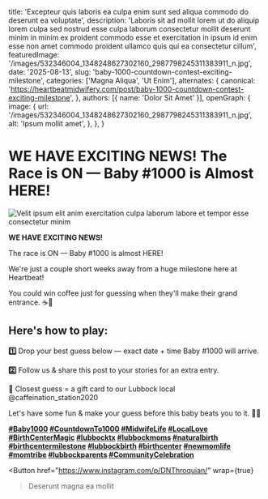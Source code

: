 
  title: 'Excepteur quis laboris ea culpa enim sunt sed aliqua commodo do deserunt ea voluptate',
  description: 'Laboris sit ad mollit lorem ut do aliquip lorem culpa sed nostrud esse culpa laborum consectetur mollit deserunt minim in minim ex proident commodo esse et exercitation in ipsum id enim esse non amet commodo proident ullamco quis qui ea consectetur cillum',
  featuredImage: '/images/532346004_1348248627302160_2987798245311383911_n.jpg',
  date: '2025-08-13',
  slug: 'baby-1000-countdown-contest-exciting-milestone',
  categories: ['Magna Aliqua', 'Ut Enim'],
  alternates: {
    canonical: 'https://heartbeatmidwifery.com/post/baby-1000-countdown-contest-exciting-milestone',
  },
  authors: [{ name: 'Dolor Sit Amet' }],
  openGraph: {
    image: {
      url: '/images/532346004_1348248627302160_2987798245311383911_n.jpg',
      alt: 'Ipsum mollit amet',
    },
  },
}

# WE HAVE EXCITING NEWS! The Race is ON — Baby #1000 is Almost HERE!

<Image
  src="/images/532346004_1348248627302160_2987798245311383911_n.jpg"
  size="large"
  wrap={true}
  alt="Velit ipsum elit anim exercitation culpa laborum labore et tempor esse consectetur minim"
/>

**WE HAVE EXCITING NEWS!**

The race is ON — Baby #1000 is almost HERE!

We're just a couple short weeks away from a huge milestone here at Heartbeat!

You could win coffee just for guessing when they'll make their grand entrance. ☕💌

## Here's how to play:

**1️⃣** Drop your best guess below — exact date + time Baby #1000 will arrive.

**2️⃣** Follow us & share this post to your stories for an extra entry.

**🎁** Closest guess = a gift card to our Lubbock local @caffeination_station2020

Let's have some fun & make your guess before this baby beats you to it. 🍼💨

**[#Baby1000](https://www.instagram.com/explore/tags/baby1000/) [#CountdownTo1000](https://www.instagram.com/explore/tags/countdownto1000/) [#MidwifeLife](https://www.instagram.com/explore/tags/midwifelife/) [#LocalLove](https://www.instagram.com/explore/tags/locallove/) [#BirthCenterMagic](https://www.instagram.com/explore/tags/birthcentermagic/) [#lubbocktx](https://www.instagram.com/explore/tags/lubbocktx/) [#lubbockmoms](https://www.instagram.com/explore/tags/lubbockmoms/) [#naturalbirth](https://www.instagram.com/explore/tags/naturalbirth/) [#birthcentermilestone](https://www.instagram.com/explore/tags/birthcentermilestone/) [#lubbockbirth](https://www.instagram.com/explore/tags/lubbockbirth/) [#birthcenter](https://www.instagram.com/explore/tags/birthcenter/) [#newmomlife](https://www.instagram.com/explore/tags/newmomlife/) [#momtribe](https://www.instagram.com/explore/tags/momtribe/) [#lubbockparents](https://www.instagram.com/explore/tags/lubbockparents/) [#CommunityCelebration](https://www.instagram.com/explore/tags/communitycelebration/)**

<Button
  href="https://www.instagram.com/p/DNThroquian/"
  wrap={true}
>Deserunt magna ea mollit</Button>
